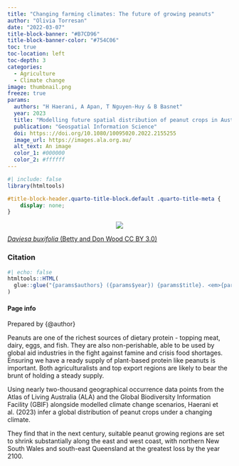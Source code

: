 ```yaml
---
title: "Changing farming climates: The future of growing peanuts"
author: "Olivia Torresan"
date: "2022-03-07"
title-block-banner: "#B7CD96"
title-block-banner-color: "#754C06"
toc: true
toc-location: left
toc-depth: 3
categories:
  - Agriculture
  - Climate change
image: thumbnail.png
freeze: true
params:
  authors: "H Haerani, A Apan, T Nguyen-Huy & B Basnet"
  year: 2023
  title: "Modelling future spatial distribution of peanut crops in Australia under climate change scenarios"
  publication: "Geospatial Information Science"
  doi: https:://doi.org/10.1080/10095020.2022.2155255
  image_url: https://images.ala.org.au/
  alt_text: An image
  color_1: #000000
  color_2: #ffffff
---
```


```r
#| include: false
library(htmltools)
```

<!-- remove metadata section -->

```css
#title-block-header.quarto-title-block.default .quarto-title-meta {
    display: none;
}
```

<!-- Author card -->

:::{.column-page}

:::{.paper-side-column}

<center>
:::{layout-ncol=1 style="margin-left: auto; margin-right: auto; width:50%;"}
<img src="https://ala-images.s3.ap-southeast-2.amazonaws.com/store/7/7/0/b/0a95413d-25aa-4889-9c7d-39dd898eb077/original" class="rounded"/></img>
:::
</center>

::: figure-caption
[*Daviesa buxifolia* (Betty and Don Wood CC BY 3.0)](https://images.ala.org.au/image/viewer?imageId=0a95413d-25aa-4889-9c7d-39dd898eb077)
:::

### Citation
```r
#| echo: false
htmltools::HTML(
  glue::glue("{params$authors} ({params$year}) {params$title}. <em>{params$publication}</em> <a href='{params$doi}' target='_blank'>{params$doi}</a>")
)
```


#### Page info
Prepared by {@author}


:::



::: {.paper-main-column}
Peanuts are one of the richest sources of dietary protein - topping meat, dairy, eggs, and fish. They are also non-perishable, able to be used by global aid industries in the fight against famine and crisis food shortages. Ensuring we have a ready supply of plant-based protein like peanuts is important. Both agriculturalists and top export regions are likely to bear the brunt of holding a steady supply.

Using nearly two-thousand geographical occurrence data points from the Atlas of Living Australia (ALA) and the Global Biodiversity Information Facility (GBIF) alongside modelled climate change scenarios, Haerani et al. (2023) infer a global distribution of peanut crops under a changing climate. 
 
They find that in the next century, suitable peanut growing regions are set to shrink substantially along the east and west coast, with northern New South Wales and south-east Queensland at the greatest loss by the year 2100. 
:::

:::

